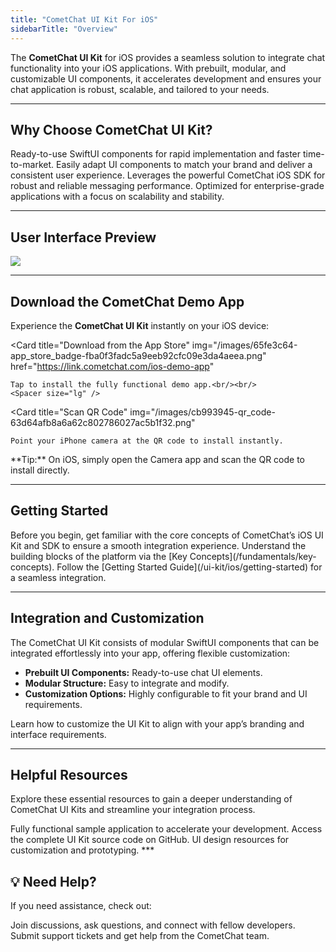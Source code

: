 ```yaml
---
title: "CometChat UI Kit For iOS"
sidebarTitle: "Overview"
---
```


The **CometChat UI Kit** for iOS provides a seamless solution to integrate chat functionality into your iOS applications. With prebuilt, modular, and customizable UI components, it accelerates development and ensures your chat application is robust, scalable, and tailored to your needs.

***

## Why Choose CometChat UI Kit?

<Columns cols={2}>

  <Card title="Effortless Integration" icon="bolt">
    Ready-to-use SwiftUI components for rapid implementation and faster time-to-market.
  </Card>

  <Card title="Highly Customizable" icon="palette">
    Easily adapt UI components to match your brand and deliver a consistent user experience.
  </Card>

  <Card title="Built on Core SDK" icon="hammer">
    Leverages the powerful CometChat iOS SDK for robust and reliable messaging performance.
  </Card>

  <Card title="Scalable & Reliable" icon="server">
    Optimized for enterprise-grade applications with a focus on scalability and stability.
  </Card>

</Columns>



***

## **User Interface Preview**

<Frame>
  <img src="/images/b09905f9-instant-messaging-3479b572fd280c5fcb87e7b858d762bc.png" />
</Frame>

***
## Download the CometChat Demo App

Experience the **CometChat UI Kit** instantly on your iOS device:

<Columns cols={2}>

  <Card 
    title="Download from the App Store" 
    img="/images/65fe3c64-app_store_badge-fba0f3fadc5a9eeb92cfc09e3da4aeea.png"
    href="https://link.cometchat.com/ios-demo-app"
  >
    Tap to install the fully functional demo app.<br/><br/>
    <Spacer size="lg" />
  </Card>

  <Card 
    title="Scan QR Code" 
    img="/images/cb993945-qr_code-63d64afb8a6a62c802786027ac5b1f32.png"
  >
    Point your iPhone camera at the QR code to install instantly.
  </Card>

</Columns>


<Info>
**Tip:** On iOS, simply open the Camera app and scan the QR code to install directly.
</Info>

***
## **Getting Started**

<Warning>
Before you begin, get familiar with the core concepts of CometChat’s iOS UI Kit and  SDK to ensure a smooth integration experience.
</Warning>

<Steps>
  <Step title="Review Key Concepts">
    Understand the building blocks of the platform via the [Key Concepts](/fundamentals/key-concepts).
  </Step>
  <Step title="Complete Setup Guide">
    Follow the [Getting Started Guide](/ui-kit/ios/getting-started) for a seamless integration.
  </Step>
</Steps>

***

## **Integration and Customization**

The CometChat UI Kit consists of modular SwiftUI components that can be integrated effortlessly into your app, offering flexible customization:

* **Prebuilt UI Components:** Ready-to-use chat UI elements.
* **Modular Structure:** Easy to integrate and modify.
* **Customization Options:** Highly configurable to fit your brand and UI requirements.

<Card title="UI customization" icon="brush" href="/ui-kit/ios/theme-introduction">
    Learn how to customize the UI Kit to align with your app’s branding and interface requirements.
</Card>

***
## Helpful Resources

Explore these essential resources to gain a deeper understanding of CometChat UI Kits and streamline your integration process.

<Columns cols={3}>
  <Card title="🚀 iOS Sample App" href="https://github.com/cometchat/cometchat-uikit-ios">
    Fully functional sample application to accelerate your development.
  </Card>

  <Card title="📦 UI Kit Source Code" href="https://github.com/cometchat/cometchat-uikit-ios">
    Access the complete UI Kit source code on GitHub.
  </Card>

  <Card title="🎨 Figma Design File" href="https://www.figma.com/community/file/1444325479486807899/cometchat-ui-kit-for-ios">
    UI design resources for customization and prototyping.
  </Card>
</Columns>
***

## 💡 Need Help?
If you need assistance, check out:

<Columns cols={2}>
  <Card title="💬 Developer Community" href="http://community.cometchat.com/">
    Join discussions, ask questions, and connect with fellow developers.
  </Card>

  <Card title="❓ Support Portal" href="https://help.cometchat.com/hc/en-us/requests/new">
    Submit support tickets and get help from the CometChat team.
  </Card>
</Columns>
